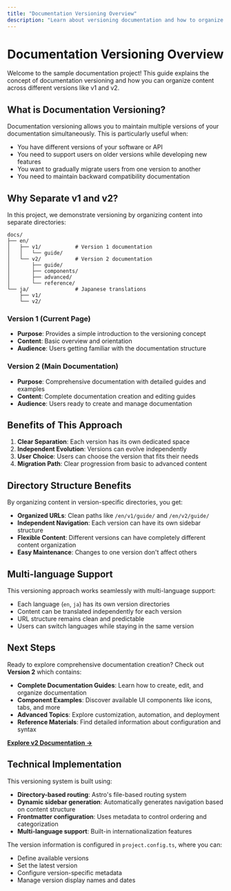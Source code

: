 ```yaml
---
title: "Documentation Versioning Overview"
description: "Learn about versioning documentation and how to organize content across different versions"
---
```


# Documentation Versioning Overview

Welcome to the sample documentation project! This guide explains the concept of documentation versioning and how you can organize content across different versions like v1 and v2.

## What is Documentation Versioning?

Documentation versioning allows you to maintain multiple versions of your documentation simultaneously. This is particularly useful when:

- You have different versions of your software or API
- You need to support users on older versions while developing new features
- You want to gradually migrate users from one version to another
- You need to maintain backward compatibility documentation

## Why Separate v1 and v2?

In this project, we demonstrate versioning by organizing content into separate directories:

```
docs/
├── en/
│   ├── v1/           # Version 1 documentation
│   │   └── guide/
│   └── v2/           # Version 2 documentation
│       ├── guide/
│       ├── components/
│       ├── advanced/
│       └── reference/
└── ja/               # Japanese translations
    ├── v1/
    └── v2/
```

### Version 1 (Current Page)
- **Purpose**: Provides a simple introduction to the versioning concept
- **Content**: Basic overview and orientation
- **Audience**: Users getting familiar with the documentation structure

### Version 2 (Main Documentation)
- **Purpose**: Comprehensive documentation with detailed guides and examples
- **Content**: Complete documentation creation and editing guides
- **Audience**: Users ready to create and manage documentation

## Benefits of This Approach

1. **Clear Separation**: Each version has its own dedicated space
2. **Independent Evolution**: Versions can evolve independently
3. **User Choice**: Users can choose the version that fits their needs
4. **Migration Path**: Clear progression from basic to advanced content

## Directory Structure Benefits

By organizing content in version-specific directories, you get:

- **Organized URLs**: Clean paths like `/en/v1/guide/` and `/en/v2/guide/`
- **Independent Navigation**: Each version can have its own sidebar structure
- **Flexible Content**: Different versions can have completely different content organization
- **Easy Maintenance**: Changes to one version don't affect others

## Multi-language Support

This versioning approach works seamlessly with multi-language support:

- Each language (`en`, `ja`) has its own version directories
- Content can be translated independently for each version
- URL structure remains clean and predictable
- Users can switch languages while staying in the same version

## Next Steps

Ready to explore comprehensive documentation creation? Check out **Version 2** which contains:

- **Complete Documentation Guides**: Learn how to create, edit, and organize documentation
- **Component Examples**: Discover available UI components like icons, tabs, and more
- **Advanced Topics**: Explore customization, automation, and deployment
- **Reference Materials**: Find detailed information about configuration and syntax

[**Explore v2 Documentation →**](/en/v2/guide/getting-started)

## Technical Implementation

This versioning system is built using:

- **Directory-based routing**: Astro's file-based routing system
- **Dynamic sidebar generation**: Automatically generates navigation based on content structure
- **Frontmatter configuration**: Uses metadata to control ordering and categorization
- **Multi-language support**: Built-in internationalization features

The version information is configured in `project.config.ts`, where you can:
- Define available versions
- Set the latest version
- Configure version-specific metadata
- Manage version display names and dates